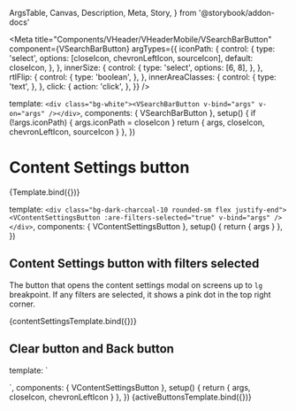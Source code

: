   ArgsTable,
  Canvas,
  Description,
  Meta,
  Story,
} from '@storybook/addon-docs'


<Meta
  title="Components/VHeader/VHeaderMobile/VSearchBarButton"
  component={VSearchBarButton}
  argTypes={{
    iconPath: {
      control: {
        type: 'select',
        options: [closeIcon, chevronLeftIcon, sourceIcon],
        default: closeIcon,
      },
    },
    innerSize: {
      control: {
        type: 'select',
        options: [6, 8],
      },
    },
    rtlFlip: {
      control: {
        type: 'boolean',
      },
    },
    innerAreaClasses: {
      control: {
        type: 'text',
      },
    },
    click: {
      action: 'click',
    },
  }}
/>

  template: `<div class="bg-white"><VSearchBarButton v-bind="args" v-on="args" /></div>`,
  components: { VSearchBarButton },
  setup() {
    if (!args.iconPath) {
      args.iconPath = closeIcon
    }
    return { args, closeIcon, chevronLeftIcon, sourceIcon }
  },
})

# Content Settings button

<Description of={VSearchBarButton} />

<ArgsTable of={VSearchBarButton} />

<Canvas>
  <Story name="Default">{Template.bind({})}</Story>
</Canvas>

  template: `
    <div class="bg-dark-charcoal-10 rounded-sm flex justify-end">
    <VContentSettingsButton :are-filters-selected="true" v-bind="args" />
    </div>
  `,
  components: { VContentSettingsButton },
  setup() {
    return { args }
  },
})

## Content Settings button with filters selected

The button that opens the content settings modal on screens up to `lg` breakpoint.
If any filters are selected, it shows a pink dot in the top right corner.

<Canvas>
  <Story name="Content Settings Button with filters selected">
    {contentSettingsTemplate.bind({})}
  </Story>
</Canvas>

## Clear button and Back button

  template: `<div class="rounded-sm bg-white flex justify-between ring ring-pink">
  <VSearchBarButton
    :icon-path="chevronLeftIcon"
    :inner-size="8"
    :aria-label="$t('header.back-button')"
    inner-area-classes="hover:bg-dark-charcoal hover:text-white"
    :rtl-flip="true"
  />
  <VSearchBarButton
    :icon-path="closeIcon"
    :aria-label="$t('browse-page.search-form.clear')"
    inner-area-classes="bg-white hover:bg-dark-charcoal-10"
  />
</div>`,
  components: { VContentSettingsButton },
  setup() {
    return { args, closeIcon, chevronLeftIcon }
  },
})

<Canvas>
  <Story name="Clear and Back Buttons">{activeButtonsTemplate.bind({})}</Story>
</Canvas>
